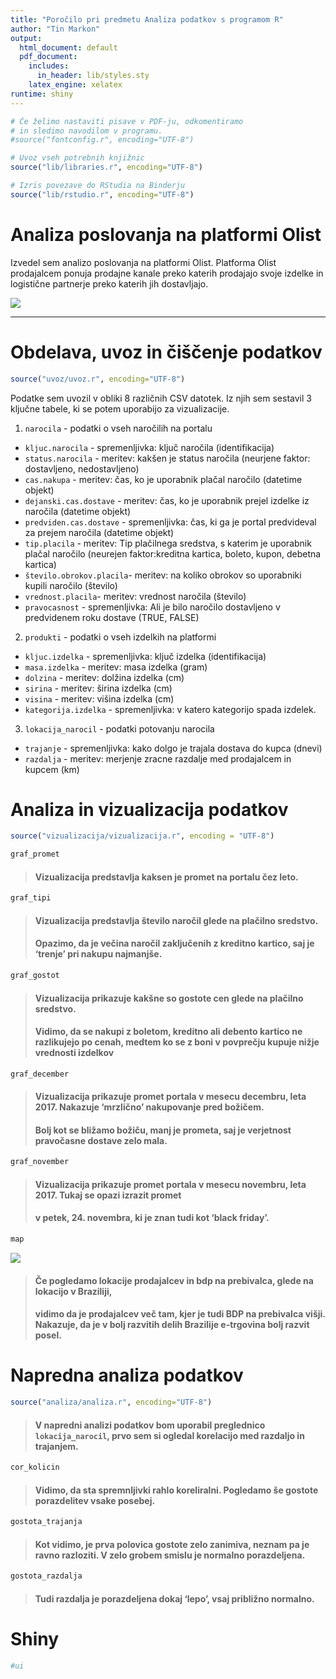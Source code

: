 ```yaml
---
title: "Poročilo pri predmetu Analiza podatkov s programom R"
author: "Tin Markon"
output:
  html_document: default
  pdf_document:
    includes:
      in_header: lib/styles.sty
    latex_engine: xelatex
runtime: shiny
---
```


```r
# Če želimo nastaviti pisave v PDF-ju, odkomentiramo
# in sledimo navodilom v programu.
#source("fontconfig.r", encoding="UTF-8")

# Uvoz vseh potrebnih knjižnic
source("lib/libraries.r", encoding="UTF-8")
```

```r
# Izris povezave do RStudia na Binderju
source("lib/rstudio.r", encoding="UTF-8")
```

# Analiza poslovanja na platformi Olist

Izvedel sem analizo poslovanja na platformi Olist. Platforma Olist prodajalcem ponuja prodajne kanale preko katerih prodajajo svoje izdelke in logistične partnerje preko katerih jih dostavljajo. 

![](slike/logo.png)

***

# Obdelava, uvoz in čiščenje podatkov

```r
source("uvoz/uvoz.r", encoding="UTF-8")
```

Podatke sem uvozil v obliki 8 različnih CSV datotek. Iz njih sem sestavil 3 ključne tabele, ki se potem uporabijo za vizualizacije.

1. `narocila` - podatki o vseh naročilih na portalu
  - `kljuc.narocila` - spremenljivka: ključ naročila (identifikacija)
  - `status.narocila` - meritev: kakšen je status naročila (neurjene faktor: dostavljeno, nedostavljeno)
  - `cas.nakupa` - meritev: čas, ko je uporabnik plačal naročilo (datetime objekt)
  - `dejanski.cas.dostave` - meritev: čas, ko je uporabnik prejel izdelke iz naročila (datetime objekt)
  - `predviden.cas.dostave` - spremenljivka: čas, ki ga je portal predvideval za prejem naročila (datetime objekt)
  - `tip.placila` - meritev: Tip plačilnega sredstva, s katerim je uporabnik plačal naročilo (neurejen faktor:kreditna kartica, boleto, kupon, debetna kartica)
  - `število.obrokov.placila`- meritev: na koliko obrokov so uporabniki kupili naročilo (število)
  - `vrednost.placila`- meritev: vrednost naročila (število)
  - `pravocasnost` - spremenljivka: Ali je bilo naročilo dostavljeno v predvidenem roku dostave (TRUE, FALSE)

2. `produkti` - podatki o vseh izdelkih na platformi
  - `kljuc.izdelka` - spremenljivka: ključ izdelka (identifikacija)
  - `masa.izdelka` - meritev: masa izdelka (gram)
  - `dolzina` - meritev: dolžina izdelka (cm)
  - `sirina` - meritev: širina izdelka (cm)
  - `visina` - meritev: višina izdelka (cm)
  - `kategorija.izdelka` - spremenljivka: v katero kategorijo spada izdelek.

3. `lokacija_narocil` - podatki potovanju narocila
  - `trajanje` - spremenljivka: kako dolgo je trajala dostava do kupca (dnevi)
  - `razdalja` - meritev: merjenje zracne razdalje med prodajalcem in kupcem (km)


  
# Analiza in vizualizacija podatkov

```r
source("vizualizacija/vizualizacija.r", encoding = "UTF-8")
```

```r
graf_promet
```

> #### Vizualizacija predstavlja kaksen je promet na portalu čez leto.

```r
graf_tipi
```

> #### Vizualizacija predstavlja število naročil glede na plačilno sredstvo.
> #### Opazimo, da je večina naročil zaključenih z kreditno kartico, saj je 'trenje' pri nakupu najmanjše.

```r
graf_gostot
```

> #### Vizualizacija prikazuje kakšne so gostote cen glede na plačilno sredstvo.
> #### Vidimo, da se nakupi z boletom, kreditno ali debento kartico ne razlikujejo po cenah, medtem ko se z boni v povprečju kupuje nižje vrednosti izdelkov

```r
graf_december
```

> #### Vizualizacija prikazuje promet portala v mesecu decembru, leta 2017. Nakazuje 'mrzlično' nakupovanje pred božičem.
> #### Bolj kot se bližamo božiču, manj je prometa, saj je verjetnost pravočasne dostave zelo mala.

```r
graf_november
```

> #### Vizualizacija prikazuje promet portala v mesecu novembru, leta 2017. Tukaj se opazi izrazit promet 
> #### v petek, 24. novembra, ki je znan tudi kot 'black friday'. 

```r
map
```
![](slike/BDP_brazilije.png)

> #### Če pogledamo lokacije prodajalcev in bdp na prebivalca, glede na lokacijo v Braziliji,
> #### vidimo da je prodajalcev več tam, kjer je tudi BDP na prebivalca višji. Nakazuje, da je v bolj razvitih delih Brazilije e-trgovina bolj razvit posel.



# Napredna analiza podatkov

 ```r
source("analiza/analiza.r", encoding="UTF-8")
```
> #### V napredni analizi podatkov bom uporabil preglednico `lokacija_narocil`, prvo sem si ogledal korelacijo med razdaljo in trajanjem.

```r
cor_kolicin
```

> #### Vidimo, da sta spremnljivki rahlo koreliralni. Pogledamo še gostote porazdelitev vsake posebej. 

```r
gostota_trajanja
```

> #### Kot vidimo, je prva polovica gostote zelo zanimiva, neznam pa je ravno razloziti. V zelo grobem smislu je normalno porazdeljena.
 
```r
gostota_razdalja
```

> #### Tudi razdalja je porazdeljena dokaj 'lepo', vsaj približno normalno. 


# Shiny 

```r
#ui
```


 


